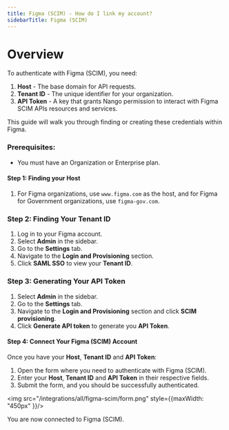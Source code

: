 ```yaml
---
title: Figma (SCIM) - How do I link my account?
sidebarTitle: Figma (SCIM)
---
```



# Overview

To authenticate with Figma (SCIM), you need:
1. **Host** - The base domain for API requests.
2. **Tenant ID** - The unique identifier for your organization.
3. **API Token** - A key that grants Nango permission to interact with Figma SCIM APIs resources and services.


This guide will walk you through finding or creating these credentials within Figma.


### Prerequisites:

- You must have an Organization or Enterprise plan.

#### Step 1: Finding your Host

1. For Figma organizations, use `www.figma.com` as the host, and for Figma for Government organizations, use `figma-gov.com`.

### Step 2: Finding Your Tenant ID  

1. Log in to your Figma account.  
2. Select **Admin** in the sidebar.  
3. Go to the **Settings** tab.  
4. Navigate to the **Login and Provisioning** section.  
5. Click **SAML SSO** to view your **Tenant ID**.  

### Step 3: Generating Your API Token
1. Select **Admin** in the sidebar. 
2. Go to the **Settings** tab.
3. Navigate to the **Login and Provisioning** section and click **SCIM provisioning**.
4. Click **Generate API token** to generate you **API Token**.


#### Step 4: Connect Your Figma (SCIM) Account

Once you have your **Host**, **Tenant ID** and **API Token**:
1. Open the form where you need to authenticate with Figma (SCIM).
2. Enter your **Host**, **Tenant ID** and **API Token** in their respective fields.
3. Submit the form, and you should be successfully authenticated.


<img src="/integrations/all/figma-scim/form.png" style={{maxWidth: "450px" }}/>

You are now connected to Figma (SCIM).
